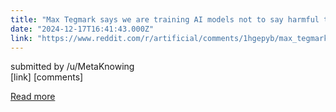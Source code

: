 ```yaml
---
title: "Max Tegmark says we are training AI models not to say harmful things rather than not to want harmful things, which is like training a serial killer not to reveal their murderous desires"
date: "2024-12-17T16:41:43.000Z"
link: "https://www.reddit.com/r/artificial/comments/1hgepyb/max_tegmark_says_we_are_training_ai_models_not_to/"
---
```


submitted by    /u/MetaKnowing  
 [link]   [comments]

[Read more](https://www.reddit.com/r/artificial/comments/1hgepyb/max_tegmark_says_we_are_training_ai_models_not_to/)
